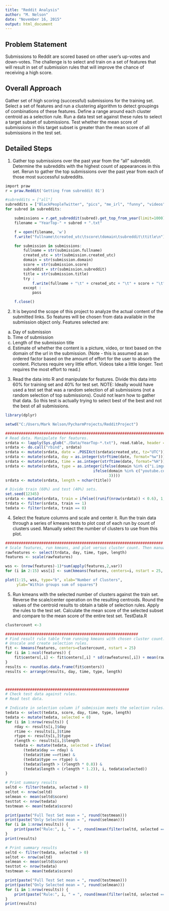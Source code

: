 ```yaml
---
title: "Reddit Analysis"
author: "M. Nelson"
date: "November 16, 2015"
output: html_document
---
```


## Problem Statement
Submissions to Reddit are scored based on other user's up-votes and down-votes. The challenge is to select and train on a set of features that will result in set of submission rules that will improve the chance of receiving a high score.

## Overall Approach
Gather set of high scoring (successful) submissions for the training set. Select a set of features and run a clustering algorithm to detect groupings of combinations of these features. Define a range around each cluster centroid as a selection rule. Run a data test set against these rules to select a target subset of submissions. Test whether the mean score of submissions in this target subset is greater than the mean score of all submissions in the test set.

## Detailed Steps
1)	Gather top submissions over the past year from the "all" subreddit. Determine the subreddits with the highest count of appearances in this set. Rerun to gather the top submissions over the past year from each of those most successful subreddits.
```r
import praw
r = praw.Reddit('Getting from subreddit 01')

#subreddits = ["all"]
subreddits = ["BlackPeopleTwitter", "pics", "me_irl", "funny", "videos", "gifs", "4chan", "todayilearned", "worldnews", "WTF", "aww", "technology", "Showerthoughts"]
for subred in subreddits:

    submissions = r.get_subreddit(subred).get_top_from_year(limit=1000)
    filename = "YearTop-" + subred + ".txt"

    f = open(filename, 'w')
    f.write("fullname\tcreated_utc\tscore\tdomain\tsubreddit\ttitle\n")

    for submission in submissions:
        fullname = str(submission.fullname)
        created_utc = str(submission.created_utc)
        domain = str(submission.domain)
        score = str(submission.score)
        subreddit = str(submission.subreddit)
        title = str(submission.title)
        try :
            f.write(fullname + "\t" + created_utc + "\t" + score + "\t" + domain + "\t" + subreddit + "\t" + title + "\n")
        except :
            pass

    f.close()
```

2)	It is beyond the scope of this project to analyze the actual content of the submitted links. So features will be chosen from data available in the submission object only. Features selected are:
a.	Day of submission
b.	Time of submission
c.	Length of the submission title
d.	Estimate of whether the content is a picture, video, or text based on the domain of the url in the submission. (Note - this is assumed as an ordered factor based on the amount of effort for the user to absorb the content. Pictures require very little effort. Videos take a little longer. Text requires the most effort to read.)
3)	Read the data into R and manipulate for features. Divide this data into 60% for training set and 40% for test set. 
NOTE: Ideally would have used a test set that was a random selection of all submissions (not a random selection of top submissions). Could not learn how to gather that data. So this test is actually trying to select best of the best and not the best of all submissions.

```r
library(dplyr)

setwd("C:/Users/Mark Nelson/PycharmProjects/RedditProject")
```

```r
#######################################################################
# Read data. Manipulate for features.
srdata <- lapply(Sys.glob("./Data/YearTop-*.txt"), read.table, header = TRUE, sep = "\t", quote = "", colClasses = c("factor", "numeric", "integer", "character", "factor", "character"))
srdata <- do.call("rbind", srdata)
srdata <- mutate(srdata, date = .POSIXct(srdata$created_utc, tz="UTC"))
srdata <- mutate(srdata, day = as.integer(strftime(date, format="%w")))
srdata <- mutate(srdata, time = as.integer(strftime(date, format="%H")))
srdata <- mutate(srdata, type = as.integer(ifelse(domain %in% c("i.imgur.com", "imgur.com"), 1,
                                       ifelse(domain %in% c("youtube.com", "youtu.be", "gfycat.com"), 2,
                                              3))))
srdata <- mutate(srdata, length = nchar(title))

# Divide train (60%) and test (40%) sets.
set.seed(12345)
srdata <- mutate(srdata, train = ifelse((runif(nrow(srdata)) < 0.6), 1, 0))
trdata <- filter(srdata, train == 1)
tedata <- filter(srdata, train == 0)
```

4)	Select the feature columns and scale and center it. Run the train data through a series of kmeans tests to plot cost of each run by count of clusters used. Manually select the number of clusters to use from this plot.
```r
######################################################################
# Scale features, run kmeans, and plot versus cluster count. Then manually select count.
rawfeatures <- select(trdata, day, time, type, length)
features <- scale(rawfeatures)

wss <- (nrow(features)-1)*sum(apply(features,2,var))
for (i in 2:15) wss[i] <- sum(kmeans(features, centers=i, nstart = 25, iter.max = 15)$withinss)

plot(1:15, wss, type="b", xlab="Number of Clusters",
     ylab="Within groups sum of squares")

```

5)	Run kmeans with the selected number of clusters against the train set. Reverse the scale/center operation on the resulting centroids. Round the values of the centroid results to obtain a table of selection rules. Apply the rules to the test set. Calculate the mean score of the selected subset and compare to the mean score of the entire test set.
TestData.R
```r
clustercount <-3

###########################################################
# Find result rule table from running kmeans with chosen cluster count.
# Unscale and create selection rules.
fit <- kmeans(features, centers=clustercount, nstart = 25)
for (i in 1:ncol(features)) {
    fit$centers[,i] <- fit$centers[,i] * sd(rawfeatures[,i]) + mean(rawfeatures[,i])
}
results <- round(as.data.frame(fit$centers))
results <- arrange(results, day, time, type, length)



#######################################################
# Check test data against rules.
# Read test data.

# Indicate in selection column if submission meets the selection rules.
tedata <- select(tedata, score, day, time, type, length)
tedata <- mutate(tedata, selected = 0)
for (i in 1:nrow(results)) {
    rday <- results[i,]$day
    rtime <- results[i,]$time
    rtype <- results[i,]$type
    rlength <- results[i,]$length
    tedata <- mutate(tedata, selected = ifelse(
        (tedata$day == rday) &
        (tedata$time ==rtime) &
        (tedata$type == rtype) &
        (tedata$length > (rlength * 0.8)) &
        (tedata$length < (rlength * 1.2)), i, tedata$selected))
}
```

```r
# Print summary results
seltd <- filter(tedata, selected > 0)
seltot <- nrow(seltd)
selmean <- mean(seltd$score)
testtot <- nrow(tedata)
testmean <- mean(tedata$score)

print(paste("Full Test Set mean = ", round(testmean)))
print(paste("Only Selected mean = ", round(selmean)))
for (i in 1:nrow(results)) {
    print(paste("Rule:", i, " = ", round(mean(filter(seltd, selected == i)$score))))
}
print(results)

```

```r
# Print summary results
seltd <- filter(tedata, selected > 0)
seltot <- nrow(seltd)
selmean <- mean(seltd$score)
testtot <- nrow(tedata)
testmean <- mean(tedata$score)

print(paste("Full Test Set mean = ", round(testmean)))
print(paste("Only Selected mean = ", round(selmean)))
for (i in 1:nrow(results)) {
    print(paste("Rule:", i, " = ", round(mean(filter(seltd, selected == i)$score))))
}
print(results)

```


